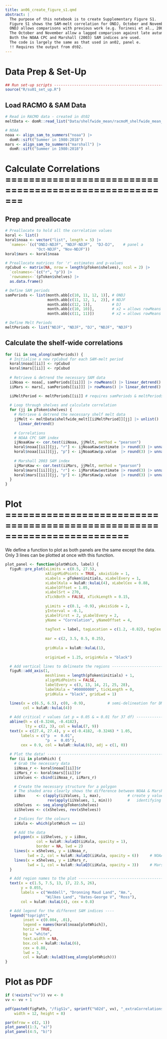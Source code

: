 ```yaml
---
title: an06_create_figure_s1.qmd
abstract: |
  The purpose of this notebook is to create Supplementary Figure S1.
  Figure S1 shows the SAM-melt correlation for ONDJ, October and November.
  ONDJ allows comparisons with previous work (e.g. Torinesi et al., 2003).
  The October and November allow a lagged comparison against late autumn.
  Both the NOAA CPC and Marshall (2003) SAM indices are used.
  The code is largely the same as that used in an02, panel e.
  !! Requires the output from dt02.
---
```


# Data Prep & Set-Up
```r
## Run set-up scripts ----------------------------------------------------------
source("R/su01_set_up.R")
```

## Load RACMO & SAM Data
```r
# Read in RACMO data - created in dt02
meltData <- domR::read_list("Data/shelfwide_mean/racmoM_shelfwide_mean_snowmelt-dt02.json")

# NOAA
noaa <- align_sam_to_summers("noaa") |>
  domR::sift("Summer in 1980:2018")
mars <- align_sam_to_summers("marshall") |>
  domR::sift("Summer in 1980:2018")
```

# Calculate Correlations =======================================================
## Prep and preallocate
```r
# Preallocate to hold all the correlation values
koral <- list()
koral$noaa <- vector("list", length = 5) |>
  `names<-`(c("ONDJ-NDJF", "NDJF-NDJF",  "DJ-DJ",    # panel a
              "Oct-NDJF", "Nov-NDJF"))
koral$mars <- koral$noaa

# Preallocate matrices for 'r' estimates and p-values
rpCubud <- matrix(NA, nrow = length(pToken$shelves), ncol = 2) |>
  `colnames<-`(c("r", "p")) |>
  `rownames<-`(pToken$shelves) |>
  as.data.frame()

# Define SAM periods
samPeriods <- list(month.abb[c(10, 11, 12, 1)], # ONDJ
                   month.abb[c(11, 12, 1,  2)], # NDJF
                   month.abb[c(12, 1)],         # DJ
                   month.abb[c(10, 10)],        # x2 = allows rowMeans in loop
                   month.abb[c(11, 11)])        # x2 = allows rowMeans in loop

# Define Melt Periods
meltPeriods <- list("NDJF", "NDJF", "DJ", "NDJF", "NDJF")
```

## Calculate the shelf-wide correlations
```r
for (ii in seq_along(samPeriods)) {
  # Initialise a new rpCubud for each SAM-melt period
  koral$noaa[[ii]] <- rpCubud
  koral$mars[[ii]] <- rpCubud
  
  # Retrieve & detrend the necessary SAM data
  iiNoaa <- noaa[, samPeriods[[ii]]] |> rowMeans() |> linear_detrend()
  iiMars <- mars[, samPeriods[[ii]]] |> rowMeans() |> linear_detrend()

  iiMeltPeriod <- meltPeriods[[ii]] # requires samPeriods & meltPeriods to align
  
  # Loop through shelves and calculate correlation
  for (jj in pToken$shelves) {
    # Retrieve & detrend the necessary shelf melt data
    jjMelt <- meltData$shelfwide_melt[[iiMeltPeriod]][jj] |> unlist() |>
      linear_detrend()
    
    # Correlations
    # NOAA CPC SAM index
    ijNoaaKaw <- cor.test(iiNoaa, jjMelt, method = "pearson")
    koral$noaa[[ii]][jj, "r"] <- ijNoaaKaw$estimate |> round(3) |> unname()
    koral$noaa[[ii]][jj, "p"] <- ijNoaaKaw$p.value  |> round(3) |> unname()
    
    # Marshall 2003 SAM index
    ijMarsKaw <- cor.test(iiMars, jjMelt, method = "pearson")
    koral$mars[[ii]][jj, "r"] <- ijMarsKaw$estimate |> round(3) |> unname()
    koral$mars[[ii]][jj, "p"] <- ijMarsKaw$p.value  |> round(3) |> unname()
  }
}
```

# Plot =========================================================================
We define a function to plot as both panels are the same except the data.
Only 3 lines can be plotted at once with this function.
```r
plot_panel <- function(plotWhich, label) {
  figuR::pre_plot(xLimits = c(0.5, 27.5),
                  xAlignMidPoints = TRUE, xAxisSide = 1, 
                  xLabels = pToken$initials, xLabelEvery = 1,
                  xLabelKula = kulaR::kulaL(4), xLabelCex = 0.88, 
                  xLabelOffset = 1.05,
                  xLabelSrt = 270,
                  xTickBoth = FALSE, xTickLength = 0.15,
                    
                  yLimits = c(0.1, -0.9), yAxisSide = 2, 
                  yInterval = -0.1, 
                  yLabelFirst = 2, yLabelEvery = 2,
                  yName = "Correlation", yNameOffset = 4,
                  
                  tagText = label, tagLocation = c(1.2, -0.82), tagCex = 1.5,
                  
                  mar = c(2, 3.5, 0.5, 0.25),
                    
                  gridKula = kulaR::kulaL(1),
                    
                  originLwd = 1.25, originKula = "black")

  # Add vertical lines to delineate the regions --------------------------------
  figuR::add_axis(1, 
                  meshlines = length(pToken$initials) + 1,
                  alignMidPoints = FALSE, 
                  labelEvery = c(3, 13, 14, 21, 25, 28), 
                  labelKula = "#00000000", tickLength = 0,
                  gridKula = "black", gridLwd = 1)

  lines(x = c(6.5, 6.5), c(0, -0.9),          # semi-delineation for DML
        col = kulaR::kulaL(4))            
  
  # Add critical r values (at p = 0.05 & = 0.01 for 37 df) ---------------------
  abline(h = c(-0.3246, -0.4182),
         lty = c(2, 3), col = kulaL(7, 9))
  text(x = c(27.4, 27.4), y = c(-0.4182, -0.3246) * 1.05,
       labels = c("p  =  0.01",
                  "p  =  0.05"),
       cex = 0.9, col = kulaR::kulaL(6), adj = c(1, 0))
  
  # Plot the data! -------------------------------------------------------------
  for (ii in plotWhich) {
    # Grab the necessary data
    iiNoaa_r <- koral$noaa[[ii]]$r
    iiMars_r <- koral$mars[[ii]]$r
    iiValues <- cbind(iiNoaa_r, iiMars_r)

    # Create the necessary structure for a polygon
    # The shaded area clearly shows the difference between NOAA & Marshall SAM
    iiBox     <- c(apply(iiValues, 1, max),            # create y value pairs by
                   rev(apply(iiValues, 1, min)))       #   identifying min & max
    xShelves  <- seq_along(pToken$shelves)
    iiShelves <- c(xShelves, rev(xShelves))

    # Indices for the colours
    iiKula <- which(plotWhich == ii)

    # Add the data
    polygon(x = iiShelves, y = iiBox,
              col = kulaR::kulaQ3(iiKula, opacity = 1), 
              border = NA, lwd = 2)
    lines(x = xShelves, y = iiNoaa_r,
          lwd = 2, col = kulaR::kulaQ3(iiKula, opacity = 6))     # NOAA
    lines(x = xShelves, y = iiMars_r,
          lwd = 1, col = kulaR::kulaQ3(iiKula, opacity = 3))     # Marshall
  }    

  # Add region names to the plot -----------------------------------------------
  text(x = c(1.5, 7.5, 13, 17, 22.5, 26),
       y = 0.055, 
       labels = c("Weddell", "Dronning Maud Land", "Am.",
                  "Wilkes Land", "Oates-George V", "Ross"),
       col = kulaR::kulaL(4), cex = 0.8)

  # Add legend for the different SAM indices ----
  legend("topright", 
        inset = c(0.004, .01),
        legend = names(koral$noaa[plotWhich]),
        horiz = TRUE,
        bg = "white", 
        text.width = NA,
        box.col = kulaR::kulaL(6),
        cex = 0.88,
        lwd = 3,
        col = kulaR::kulaQ3(seq_along(plotWhich)))
}
```

# Plot as PDF
```r
if (!exists("vv")) vv <- 0
vv <- vv + 1

pdf(paste0(figPath, "/figS1v", sprintf("%02d", vv), "_extraCorrelations.pdf"), 
    width = 12, height = 8)

par(mfrow = c(2, 1))
plot_panel(1:3, "a)")
plot_panel(4:5, "b)")
```
